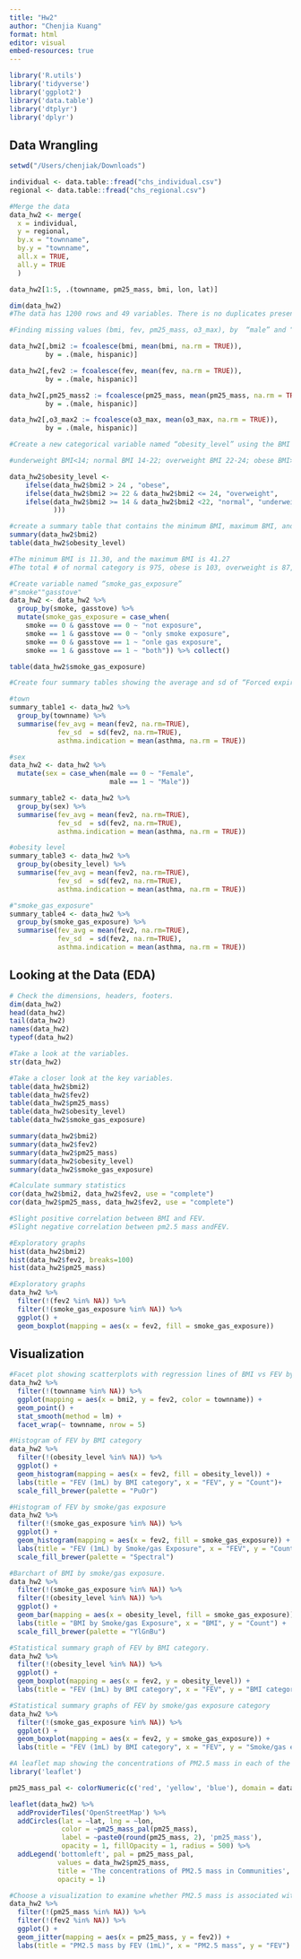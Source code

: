 ```yaml
---
title: "Hw2"
author: "Chenjia Kuang"
format: html
editor: visual
embed-resources: true
---
```


```r
library('R.utils')
library('tidyverse')
library('ggplot2')
library('data.table')
library('dtplyr')
library('dplyr')
```

## **Data Wrangling**

```r
setwd("/Users/chenjiak/Downloads")

individual <- data.table::fread("chs_individual.csv")
regional <- data.table::fread("chs_regional.csv")
```

```r
#Merge the data
data_hw2 <- merge(
  x = individual,
  y = regional,
  by.x = "townname", 
  by.y = "townname",
  all.x = TRUE,
  all.y = TRUE
  )

data_hw2[1:5, .(townname, pm25_mass, bmi, lon, lat)]
```

```r
dim(data_hw2)
#The data has 1200 rows and 49 variables. There is no duplicates present after the merge. 
```

```r
#Finding missing values (bmi, fev, pm25_mass, o3_max), by  “male” and “hispanic” variables

data_hw2[,bmi2 := fcoalesce(bmi, mean(bmi, na.rm = TRUE)), 
         by = .(male, hispanic)]

data_hw2[,fev2 := fcoalesce(fev, mean(fev, na.rm = TRUE)), 
         by = .(male, hispanic)]

data_hw2[,pm25_mass2 := fcoalesce(pm25_mass, mean(pm25_mass, na.rm = TRUE)), 
         by = .(male, hispanic)]

data_hw2[,o3_max2 := fcoalesce(o3_max, mean(o3_max, na.rm = TRUE)), 
         by = .(male, hispanic)]
```

```r
#Create a new categorical variable named “obesity_level” using the BMI measurement 

#underweight BMI<14; normal BMI 14-22; overweight BMI 22-24; obese BMI>24

data_hw2$obesity_level <- 
    ifelse(data_hw2$bmi2 > 24 , "obese",
    ifelse(data_hw2$bmi2 >= 22 & data_hw2$bmi2 <= 24, "overweight",
    ifelse(data_hw2$bmi2 >= 14 & data_hw2$bmi2 <22, "normal", "underweight" 
           )))
```

```r
#create a summary table that contains the minimum BMI, maximum BMI, and the total number of observations per category.
summary(data_hw2$bmi2)
table(data_hw2$obesity_level)

#The minimum BMI is 11.30, and the maximum BMI is 41.27
#The total # of normal category is 975, obese is 103, overweight is 87, and underweight is 35.
```

```r
#Create variable named “smoke_gas_exposure” 
#"smoke""gasstove"
data_hw2 <- data_hw2 %>% 
  group_by(smoke, gasstove) %>%
  mutate(smoke_gas_exposure = case_when(
    smoke == 0 & gasstove == 0 ~ "not exposure", 
    smoke == 1 & gasstove == 0 ~ "only smoke exposure",
    smoke == 0 & gasstove == 1 ~ "onle gas exposure",
    smoke == 1 & gasstove == 1 ~ "both")) %>% collect()

table(data_hw2$smoke_gas_exposure)
```

```r
#Create four summary tables showing the average and sd of “Forced expiratory volume in 1 second (ml)” (an asthma indicator) by town, sex, obesity level, and “smoke_gas_exposure.”

#town
summary_table1 <- data_hw2 %>% 
  group_by(townname) %>% 
  summarise(fev_avg = mean(fev2, na.rm=TRUE),
            fev_sd  = sd(fev2, na.rm=TRUE), 
            asthma.indication = mean(asthma, na.rm = TRUE))
```

```r
#sex
data_hw2 <- data_hw2 %>% 
  mutate(sex = case_when(male == 0 ~ "Female",
                         male == 1 ~ "Male"))

summary_table2 <- data_hw2 %>% 
  group_by(sex) %>% 
  summarise(fev_avg = mean(fev2, na.rm=TRUE),
            fev_sd  = sd(fev2, na.rm=TRUE), 
            asthma.indication = mean(asthma, na.rm = TRUE))
```

```r
#obesity level
summary_table3 <- data_hw2 %>% 
  group_by(obesity_level) %>% 
  summarise(fev_avg = mean(fev2, na.rm=TRUE),
            fev_sd  = sd(fev2, na.rm=TRUE), 
            asthma.indication = mean(asthma, na.rm = TRUE))

#"smoke_gas_exposure"
summary_table4 <- data_hw2 %>% 
  group_by(smoke_gas_exposure) %>% 
  summarise(fev_avg = mean(fev2, na.rm=TRUE),
            fev_sd  = sd(fev2, na.rm=TRUE), 
            asthma.indication = mean(asthma, na.rm = TRUE))
```

## **Looking at the Data (EDA)**

```r
# Check the dimensions, headers, footers.
dim(data_hw2)
head(data_hw2)
tail(data_hw2)
names(data_hw2)
typeof(data_hw2)
```

```r
#Take a look at the variables.
str(data_hw2)
```

```r
#Take a closer look at the key variables.
table(data_hw2$bmi2)
table(data_hw2$fev2)
table(data_hw2$pm25_mass)
table(data_hw2$obesity_level)
table(data_hw2$smoke_gas_exposure)

summary(data_hw2$bmi2)
summary(data_hw2$fev2)
summary(data_hw2$pm25_mass)
summary(data_hw2$obesity_level)
summary(data_hw2$smoke_gas_exposure)
```

```r
#Calculate summary statistics
cor(data_hw2$bmi2, data_hw2$fev2, use = "complete")
cor(data_hw2$pm25_mass, data_hw2$fev2, use = "complete")

#Slight positive correlation between BMI and FEV.
#Slight negative correlation between pm2.5 mass andFEV.
```

```r
#Exploratory graphs
hist(data_hw2$bmi2)
hist(data_hw2$fev2, breaks=100)
hist(data_hw2$pm25_mass)
```

```r
#Exploratory graphs
data_hw2 %>%
  filter(!(fev2 %in% NA)) %>%
  filter(!(smoke_gas_exposure %in% NA)) %>%
  ggplot() +
  geom_boxplot(mapping = aes(x = fev2, fill = smoke_gas_exposure))
```

## **Visualization**

```r
#Facet plot showing scatterplots with regression lines of BMI vs FEV by “townname”.
data_hw2 %>%
  filter(!(townname %in% NA)) %>%
  ggplot(mapping = aes(x = bmi2, y = fev2, color = townname)) +
  geom_point() +
  stat_smooth(method = lm) +
  facet_wrap(~ townname, nrow = 5)
```

```r
#Histogram of FEV by BMI category
data_hw2 %>%
  filter(!(obesity_level %in% NA)) %>%
  ggplot() +
  geom_histogram(mapping = aes(x = fev2, fill = obesity_level)) +
  labs(title = "FEV (1mL) by BMI category", x = "FEV", y = "Count")+
  scale_fill_brewer(palette = "PuOr")
```

```r
#Histogram of FEV by smoke/gas exposure
data_hw2 %>%
  filter(!(smoke_gas_exposure %in% NA)) %>%
  ggplot() +
  geom_histogram(mapping = aes(x = fev2, fill = smoke_gas_exposure)) +
  labs(title = "FEV (1mL) by Smoke/gas Exposure", x = "FEV", y = "Count") +
  scale_fill_brewer(palette = "Spectral")
```

```r
#Barchart of BMI by smoke/gas exposure.
data_hw2 %>%
  filter(!(smoke_gas_exposure %in% NA)) %>%
  filter(!(obesity_level %in% NA)) %>%
  ggplot() +
  geom_bar(mapping = aes(x = obesity_level, fill = smoke_gas_exposure)) +
  labs(title = "BMI by Smoke/gas Exposure", x = "BMI", y = "Count") +
  scale_fill_brewer(palette = "YlGnBu")
```

```r
#Statistical summary graph of FEV by BMI category.
data_hw2 %>%
  filter(!(obesity_level %in% NA)) %>%
  ggplot() +
  geom_boxplot(mapping = aes(x = fev2, y = obesity_level)) +
  labs(title = "FEV (1mL) by BMI category", x = "FEV", y = "BMI category")
```

```r
#Statistical summary graphs of FEV by smoke/gas exposure category
data_hw2 %>%
  filter(!(smoke_gas_exposure %in% NA)) %>%
  ggplot() +
  geom_boxplot(mapping = aes(x = fev2, y = smoke_gas_exposure)) +
  labs(title = "FEV (1mL) by BMI category", x = "FEV", y = "Smoke/gas exposure category")
```

```r
#A leaflet map showing the concentrations of PM2.5 mass in each of the CHS communities.
library('leaflet')

pm25_mass_pal <- colorNumeric(c('red', 'yellow', 'blue'), domain = data_hw2$pm25_mass)

leaflet(data_hw2) %>%
  addProviderTiles('OpenStreetMap') %>%
  addCircles(lat = ~lat, lng = ~lon, 
             color = ~pm25_mass_pal(pm25_mass),
             label = ~paste0(round(pm25_mass, 2), 'pm25_mass'),
             opacity = 1, fillOpacity = 1, radius = 500) %>%
  addLegend('bottomleft', pal = pm25_mass_pal, 
            values = data_hw2$pm25_mass, 
            title = 'The concentrations of PM2.5 mass in Communities',
            opacity = 1)
```

```r
#Choose a visualization to examine whether PM2.5 mass is associated with FEV.
data_hw2 %>%
  filter(!(pm25_mass %in% NA)) %>%
  filter(!(fev2 %in% NA)) %>%
  ggplot() +
  geom_jitter(mapping = aes(x = pm25_mass, y = fev2)) +
  labs(title = "PM2.5 mass by FEV (1mL)", x = "PM2.5 mass", y = "FEV")
```
